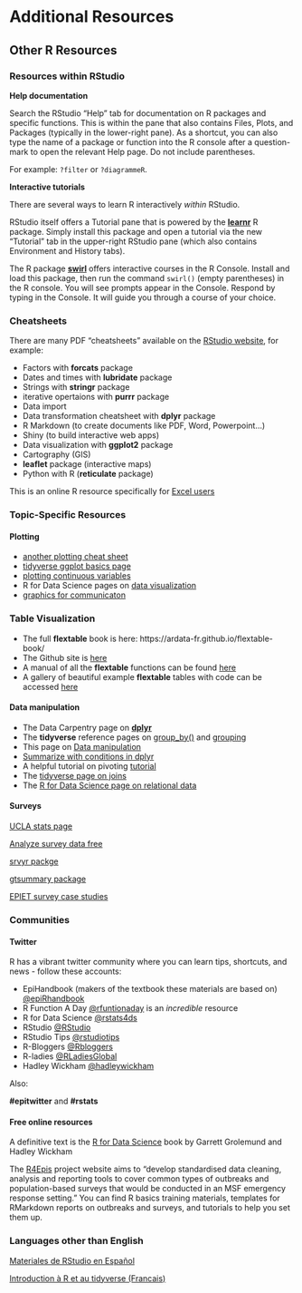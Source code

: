 # Additional Resources

## Other R Resources

### Resources within RStudio {.unnumbered}

**Help documentation**

Search the RStudio "Help" tab for documentation on R packages and specific functions. This is within the pane that also contains Files, Plots, and Packages (typically in the lower-right pane). As a shortcut, you can also type the name of a package or function into the R console after a question-mark to open the relevant Help page. Do not include parentheses.

For example: `?filter` or `?diagrammeR`.

**Interactive tutorials**

There are several ways to learn R interactively *within* RStudio.

RStudio itself offers a Tutorial pane that is powered by the [**learnr**](https://blog.rstudio.com/2020/02/25/rstudio-1-3-integrated-tutorials/) R package. Simply install this package and open a tutorial via the new "Tutorial" tab in the upper-right RStudio pane (which also contains Environment and History tabs).

The R package [**swirl**](https://swirlstats.com/) offers interactive courses in the R Console. Install and load this package, then run the command `swirl()` (empty parentheses) in the R console. You will see prompts appear in the Console. Respond by typing in the Console. It will guide you through a course of your choice.

### Cheatsheets {.unnumbered}

There are many PDF "cheatsheets" available on the [RStudio website](https://rstudio.com/resources/cheatsheets/), for example:

-   Factors with **forcats** package\
-   Dates and times with **lubridate** package\
-   Strings with **stringr** package\
-   iterative opertaions with **purrr** package\
-   Data import\
-   Data transformation cheatsheet with **dplyr** package\
-   R Markdown (to create documents like PDF, Word, Powerpoint...)\
-   Shiny (to build interactive web apps)\
-   Data visualization with **ggplot2** package\
-   Cartography (GIS)\
-   **leaflet** package (interactive maps)\
-   Python with R (**reticulate** package)

This is an online R resource specifically for [Excel users](https://jules32.github.io/r-for-excel-users/)

### Topic-Specific Resources

#### Plotting

-   [another plotting cheat sheet](https://biostats.w.uib.no/the-ggplot2-cheat-sheet-by-rstudio/)
-   [tidyverse ggplot basics page](https://ggplot2.tidyverse.org/reference/)\
-   [plotting continuous variables](http://www.sthda.com/english/articles/32-r-graphics-essentials/131-plot-two-continuous-variables-scatter-graph-and-alternatives/)\
-   R for Data Science pages on [data visualization](https://r4ds.had.co.nz/data-visualisation.html)
-   [graphics for communicaton](https://r4ds.had.co.nz/graphics-for-communication.html)


### Table Visualization

- The full **flextable** book is here: https://ardata-fr.github.io/flextable-book/
- The Github site is [here](https://davidgohel.github.io/flextable/)  
- A manual of all the **flextable** functions can be found [here](https://davidgohel.github.io/flextable/reference/index.html)
- A gallery of beautiful example **flextable** tables with code can be accessed [here](https://ardata.fr/en/flextable-gallery/)  


#### Data manipulation

- The Data Carpentry page on [**dplyr**](https://datacarpentry.org/R-genomics/04-dplyr.html)  
- The **tidyverse** reference pages on [group_by()](https://dplyr.tidyverse.org/reference/group_by.html) and [grouping](https://dplyr.tidyverse.org/articles/grouping.html)  
- This page on [Data manipulation](https://itsalocke.com/files/DataManipulationinR.pdf)  
- [Summarize with conditions in dplyr](https://stackoverflow.com/questions/23528862/summarize-with-conditions-in-dplyr)  
- A helpful tutorial on pivoting [tutorial](https://datacarpentry.org/r-socialsci/03-dplyr-tidyr/index.html)
- The [tidyverse page on joins](https://dplyr.tidyverse.org/reference/join.html)  
- The [R for Data Science page on relational data](https://r4ds.had.co.nz/relational-data.html)  


#### Surveys

[UCLA stats page](https://stats.idre.ucla.edu/r/seminars/survey-data-analysis-with-r/)  

[Analyze survey data free](http://asdfree.com/)  

[srvyr packge](http://gdfe.co/srvyr/)  

[gtsummary package](http://www.danieldsjoberg.com/gtsummary/reference/index.html) 

[EPIET survey case studies](https://github.com/EPIET/RapidAssessmentSurveys)

### Communities

#### Twitter {.unnumbered}

R has a vibrant twitter community where you can learn tips, shortcuts, and news - follow these accounts:

-   EpiHandbook (makers of the textbook these materials are based on) [\@epiRhandbook](https://twitter.com/epirhandbook)\
-   R Function A Day [\@rfuntionaday](https://twitter.com/rfunctionaday) is an *incredible* resource\
-   R for Data Science [\@rstats4ds](https://twitter.com/rstats4ds?lang=en)\
-   RStudio [\@RStudio](https://twitter.com/rstudio?lang=en)\
-   RStudio Tips [\@rstudiotips](https://twitter.com/rstudiotips)\
-   R-Bloggers [\@Rbloggers](https://twitter.com/Rbloggers)\
-   R-ladies [\@RLadiesGlobal](https://twitter.com/RLadiesGlobal)\
-   Hadley Wickham [\@hadleywickham](https://twitter.com/hadleywickham?ref_src=twsrc%5Egoogle%7Ctwcamp%5Eserp%7Ctwgr%5Eauthor)

Also:

**#epitwitter** and **#rstats**

#### Free online resources {.unnumbered}

A definitive text is the [R for Data Science](https://r4ds.had.co.nz/) book by Garrett Grolemund and Hadley Wickham

The [R4Epis](https://r4epis.netlify.app/) project website aims to "develop standardised data cleaning, analysis and reporting tools to cover common types of outbreaks and population-based surveys that would be conducted in an MSF emergency response setting." You can find R basics training materials, templates for RMarkdown reports on outbreaks and surveys, and tutorials to help you set them up.

### Languages other than English {.unnumbered}

[Materiales de RStudio en Español](https://www.rstudio.com/collections/espanol/)

[Introduction à R et au tidyverse (Francais)](https://juba.github.io/tidyverse/index.html)
